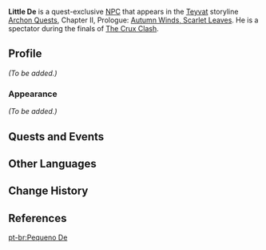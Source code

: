 {{Meta
<!-- REMOVE THIS TEMPLATE AFTER ADDING MISSING INFO -->
|missing_NPC_profile  = yes
}}
{{Character Infobox
|type             = Quest NPC
|image            = NPC Little De.png
|region           = Liyue
|location         = Liyue
|voiceEN          = [https://www.pmseymour.com/ P.M. Seymour]<ref>Twitter: [https://twitter.com/PatMSeymourVA/status/1410018319701360643 EN VA Self Announcement]</ref>
}}
'''Little De''' is a quest-exclusive [[NPC]] that appears in the [[Teyvat]] storyline [[Archon Quests]], Chapter II, Prologue: [[Autumn Winds, Scarlet Leaves]]. He is a spectator during the finals of [[The Crux Clash]].
<!--
==Location==
<gallery>
NPC Location Little De.png|Little De's location
NPC Location Little De Context.png|Additional context
</gallery>
-->
==Profile==
<!-- detailed story/lore information goes here -->
''(To be added.)''

===Appearance===
''(To be added.)''

==Quests and Events==
{{Quests and Events}}

==Other Languages==
{{Other Languages
|default_hidden = 1
|en      = Little De
|zhs     = 小德
|zhs_rm  = Xiǎo Dé
|zht     = 小德
|zht_rm  = Xiǎo Dé
|ja      = 小德
|ja_rm   = Shoutoku{{Assumed}}
|ko      = 득이
|ko_rm   = Deuk-i
|es      = Pequeño De
|fr      = Petit De
|ru      = Малыш Дэ
|th      = เจ้าหนู De
|th_rm   = Chao nu  De
|vi      = Xiaode
|de      = Kleine De
|id      = Little De
|pt      = Pequeno De
|tr      = Minik De
|it      = Piccolo De
}}

==Change History==
{{Change History|1.6}}

==References==
{{Reflist}}

[[pt-br:Pequeno De]]